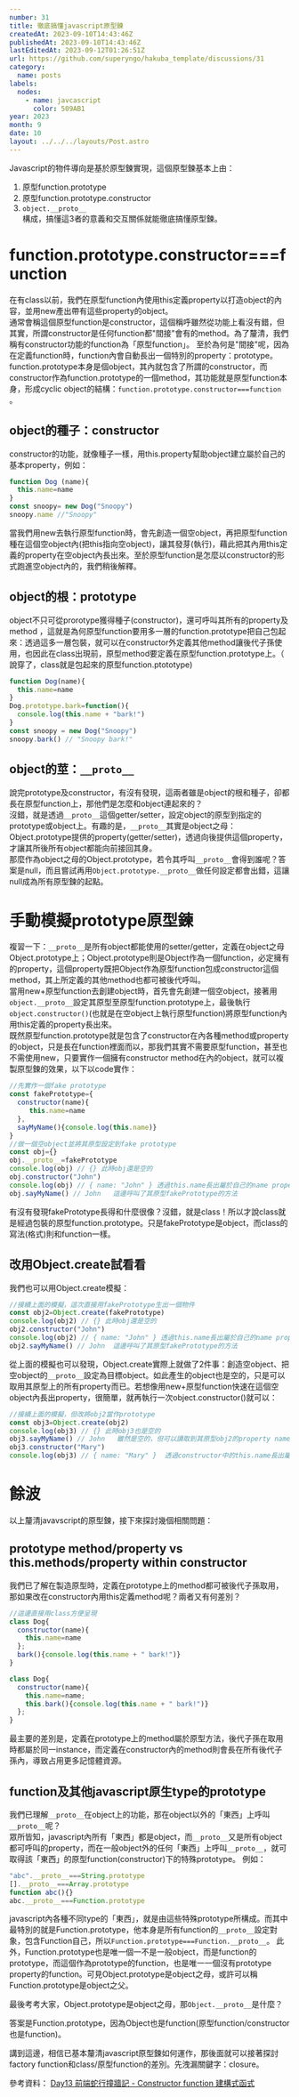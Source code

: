 ```yaml
---
number: 31
title: 徹底搞懂javascript原型鍊
createdAt: 2023-09-10T14:43:46Z
publishedAt: 2023-09-10T14:43:46Z
lastEditedAt: 2023-09-12T01:26:51Z
url: https://github.com/superyngo/hakuba_template/discussions/31
category:
  name: posts
labels:
  nodes:
    - name: javcascript
      color: 509AB1
year: 2023
month: 9
date: 10
layout: ../../../layouts/Post.astro
---
```

Javascript的物件導向是基於原型鍊實現，這個原型鍊基本上由：  
1. 原型function.prototype  
2. 原型function.prototype.constructor  
3. `object.__proto__`   
構成，搞懂這3者的意義和交互關係就能徹底搞懂原型鍊。  

# function.prototype.constructor===function
在有class以前，我們在原型function內使用this定義property以打造object的內容，並用new產出帶有這些property的object。  
通常會稱這個原型function是constructor，這個稱呼雖然從功能上看沒有錯，但其實，所謂constructor是任何function都"間接"會有的method。為了釐清，我們稱有constructor功能的function為「原型function」。
至於為何是"間接"呢，因為在定義function時，function內會自動長出一個特別的property：prototype。  
function.prototype本身是個object，其內就包含了所謂的constructor，而constructor作為function.prototype的一個method，其功能就是原型function本身，形成cyclic object的結構：`function.prototype.constructor===function` 。

## object的種子：constructor
constructor的功能，就像種子一樣，用this.property幫助object建立屬於自己的基本property，例如：  
```js
function Dog (name){
  this.name=name
}
const snoopy= new Dog("Snoopy")
snoopy.name //"Snoopy"
```
當我們用new去執行原型function時，會先創造一個空object，再把原型function種在這個空object內(把this指向空object)，讓其發芽(執行)，藉此把其內用this定義的property在空object內長出來。至於原型function是怎麼以constructor的形式跑進空object內的，我們稍後解釋。  

## object的根：prototype
object不只可從prorotype獲得種子(constructor)，還可呼叫其所有的property及method
，這就是為何原型function要用多一層的function.prototype把自己包起來：透過這多一層包裝，就可以在constructor外定義其他method讓後代子孫使用，也因此在class出現前，原型method要定義在原型function.prototype上。（ 說穿了，class就是包起來的原型function.ptototype)
```js
function Dog(name){
  this.name=name
}
Dog.prototype.bark=function(){
  console.log(this.name + "bark!")
}
const snoopy = new Dog("Snoopy")
snoopy.bark() // "Snoopy bark!"
```
## object的莖：`__proto__`
說完prototype及constructor，有沒有發現，這兩者雖是object的根和種子，卻都長在原型function上，那他們是怎麼和object連起來的？  
沒錯，就是透過`__proto__`這個getter/setter，設定object的原型到指定的prototype或object上。有趣的是，`__proto__`其實是object之母：Object.prototype提供的property(getter/setter)，透過向後提供這個property，才讓其所後所有object都能向前接回其身。  
那麼作為object之母的Object.prototype，若令其呼叫`__proto__`會得到誰呢？答案是null，而且嘗試再用`Object.prototype.__proto__`做任何設定都會出錯，這讓null成為所有原型鍊的起點。

# 手動模擬prototype原型鍊

複習一下：`__proto__`是所有object都能使用的setter/getter，定義在object之母Object.prototype上；Object.prototype則是Object作為一個function，必定擁有的property，這個property既把Object作為原型function包成constructor這個method，其上所定義的其他method也都可被後代呼叫。  
當用new+原型function去創建object時，首先會先創建一個空object，接著用`object.__proto__`設定其原型至原型function.prototype上，最後執行`object.constructor()`(也就是在空object上執行原型function)將原型function內用this定義的property長出來。  
既然原型function.prototype就是包含了constructor在內各種method或property的object，只是長在function裡面而以，那我們其實不需要原型function，甚至也不需使用new，只要實作一個擁有constructor method在內的object，就可以複製原型鍊的效果，以下以code實作：  
```js
//先實作一個fake prototype
const fakePrototype={
  constructor(name){
     this.name=name
  },
  sayMyName(){console.log(this.name)}
}
//做一個空object並將其原型設定到fake prototype
const obj={}
obj.__proto__=fakePrototype
console.log(obj) // {} 此時obj還是空的
obj.constructor("John")
console.log(obj) // { name: "John" } 透過this.name長出屬於自己的name property
obj.sayMyName() // John   這邊呼叫了其原型fakePrototype的方法
```
有沒有發現fakePrototype長得和什麼很像？沒錯，就是class！所以才說class就是經過包裝的原型function.prototype。只是fakePrototype是object，而class的寫法(格式)則和function一樣。

## 改用Object.create試看看
我們也可以用Object.create模擬：
```js
//接續上面的模擬，這次直接用fakePrototype生出一個物件
const obj2=Object.create(fakePrototype)
console.log(obj2) // {} 此時obj還是空的
obj2.constructor("John")
console.log(obj2) // { name: "John" } 透過this.name長出屬於自己的name property
obj2.sayMyName() // John  這邊呼叫了其原型fakePrototype的方法
```
從上面的模擬也可以發現，Object.create實際上就做了2件事：創造空object、把空object的`__proto__`設定為目標object。如此產生的object也是空的，只是可以取用其原型上的所有property而已。若想像用new+原型function快速在這個空object內長出property，很簡單，就再執行一次object.constructor()就可以：
```js
//接續上面的模擬，但改將obj2當作prototype
const obj3=Object.create(obj2)
console.log(obj3) // {} 此時obj3也是空的
obj3.sayMyName() // John   雖然是空的，但可以讀取到其原型obj2的property name，以及呼叫obj2原型fakePrototype的method：sayMyName
obj3.constructor("Mary")
console.log(obj3) // { name: "Mary" }  透過constructor中的this.name長出屬於自己的name property，因此不會再去讀取obj2的name了
```
# 餘波
以上釐清javavscript的原型鍊，接下來探討幾個相關問題：  

## prototype method/property vs this.methods/property within constructor
我們已了解在製造原型時，定義在prototype上的method都可被後代子孫取用，那如果改在constructor內用this定義method呢？兩者又有何差別？
```js
//這邊直接用class方便呈現
class Dog{
  constructor(name){
    this.name=name
  };
  bark(){console.log(this.name + " bark!")}
}

class Dog{
  constructor(name){
    this.name=name;
    this.bark(){console.log(this.name + " bark!")}
  };
}
```
最主要的差別是，定義在prototype上的method屬於原型方法，後代子孫在取用時都屬於同一instance，而定義在constructor內的method則會長在所有後代子孫內，導致占用更多記憶體資源。

## function及其他javascript原生type的prototype
我們已理解`__proto__`在object上的功能，那在object以外的「東西」上呼叫`__proto__`呢？  
眾所皆知，javascript內所有「東西」都是object，而`__proto__`又是所有object都可呼叫的property，而在一般object外的任何「東西」上呼叫`__proto__`，就可取得該「東西」的原型function(constructor)下的特殊prototype。
例如：
```js
"abc".__proto__===String.prototype 
[].__proto__===Array.prototype 
function abc(){}
abc.__proto__===Function.prototype
```
javascript內各種不同type的「東西」，就是由這些特殊prototype所構成。而其中最特別的就是Function.prototype，他本身是所有function的`__proto__`設定對象，包含Function自己，所以`Function.prototype===Function.__proto__`。
此外，Function.prototype也是唯一個一不是一般object，而是function的prototype，而這個作為prototype的function，也是唯一一個沒有prototype property的function。可見Object.prototype是object之母，或許可以稱Function.prototype是object之父。

最後考考大家，Object.prototype是object之母，那`Object.__proto__`是什麼？  
  
  
   
  
    
答案是Function.prototype，因為Object也是function(原型function/constructor也是function)。

講到這邊，相信已基本釐清javascript原型鍊如何運作，那後面就可以接著探討factory function和class/原型function的差別。先洩漏關鍵字：closure。

參考資料：
[Day13 前端蛇行撞牆記 - Constructor function 建構式函式](https://ithelp.ithome.com.tw/articles/10300139)
